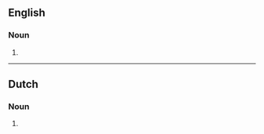 {{also|Drummers}}

==English==

===Noun===
{{head|en|noun form}}

# {{plural of|en|drummer}}

----

==Dutch==

===Noun===
{{head|nl|noun plural form}}

# {{plural of|nl|drummer}}